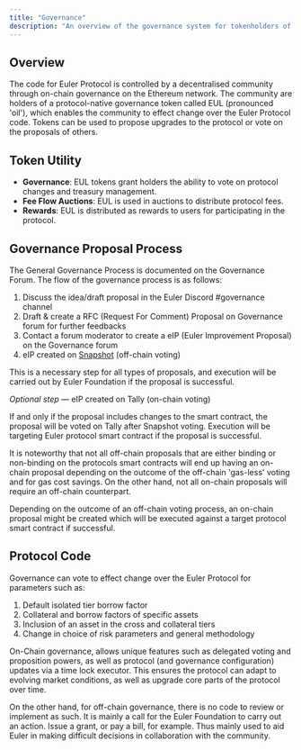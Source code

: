 ```yaml
---
title: "Governance"
description: "An overview of the governance system for tokenholders of EUL"
---
```


## Overview

The code for Euler Protocol is controlled by a decentralised community through on-chain governance on the Ethereum network. The community are holders of a protocol-native governance token called EUL (pronounced 'oil'), which enables the community to effect change over the Euler Protocol code. Tokens can be used to propose upgrades to the protocol or vote on the proposals of others.

## **Token Utility**

- **Governance**: EUL tokens grant holders the ability to vote on protocol changes and treasury management.
- **Fee Flow Auctions**: EUL is used in auctions to distribute protocol fees.
- **Rewards**: EUL is distributed as rewards to users for participating in the protocol.

## Governance Proposal Process

The General Governance Process is documented on the Governance Forum. The flow of the governance process is as follows:

1. Discuss the idea/draft proposal in the Euler Discord #governance channel
2. Draft & create a RFC (Request For Comment) Proposal on Governance forum for further feedbacks
3. Contact a forum moderator to create a eIP (Euler Improvement Proposal) on the Governance forum
4. eIP created on [Snapshot](https://snapshot.box/#/s:eulerdao.eth) (off-chain voting)​

This is a necessary step for all types of proposals, and execution will be carried out by Euler Foundation if the proposal is successful.

_Optional step_ — eIP created on Tally (on-chain voting)

If and only if the proposal includes changes to the smart contract, the proposal will be voted on Tally after Snapshot voting. Execution will be targeting Euler protocol smart contract if the proposal is successful.

It is noteworthy that not all off-chain proposals that are either binding or non-binding on the protocols smart contracts will end up having an on-chain proposal depending on the outcome of the off-chain 'gas-less' voting and for gas cost savings. On the other hand, not all on-chain proposals will require an off-chain counterpart.

Depending on the outcome of an off-chain voting process, an on-chain proposal might be created which will be executed against a target protocol smart contract if successful.

## Protocol Code

Governance can vote to effect change over the Euler Protocol for parameters such as:

1. Default isolated tier borrow factor
2. Collateral and borrow factors of specific assets
3. Inclusion of an asset in the cross and collateral tiers
4. Change in choice of risk parameters and general methodology

On-Chain governance, allows unique features such as delegated voting and proposition powers, as well as protocol (and governance configuration) updates via a time lock executor. This ensures the protocol can adapt to evolving market conditions, as well as upgrade core parts of the protocol over time.

On the other hand, for off-chain governance, there is no code to review or implement as such. It is mainly a call for the Euler Foundation to carry out an action. Issue a grant, or pay a bill, for example. Thus mainly used to aid Euler in making difficult decisions in collaboration with the community.